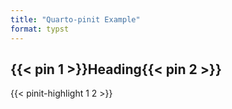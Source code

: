 ```yaml
---
title: "Quarto-pinit Example"
format: typst
---
```


```{=typst}
#import "@preview/pinit:0.1.4": *
```


## {{< pin 1 >}}Heading{{< pin 2 >}}

{{< pinit-highlight 1 2 >}}


